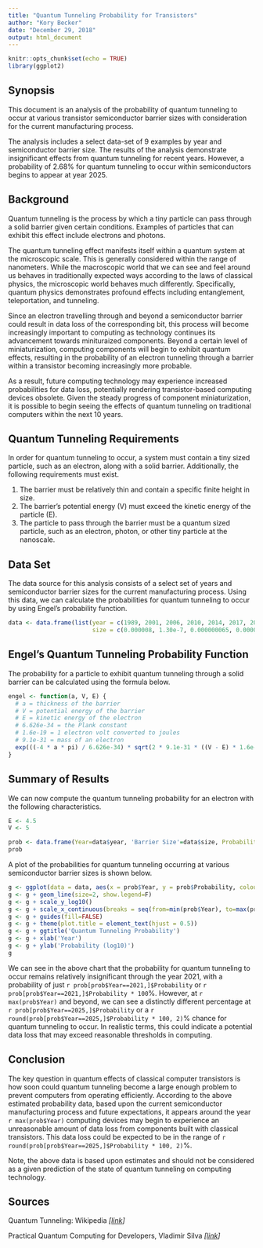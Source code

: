 ---
title: "Quantum Tunneling Probability for Transistors"
author: "Kory Becker"
date: "December 29, 2018"
output: html_document
---

```{r setup, include=FALSE}
knitr::opts_chunk$set(echo = TRUE)
library(ggplot2)
```

## Synopsis

This document is an analysis of the probability of quantum tunneling to occur at various transistor semiconductor barrier sizes with consideration for the current manufacturing process.

The analysis includes a select data-set of 9 examples by year and semiconductor barrier size. The results of the analysis demonstrate insignificant effects from quantum tunneling for recent years. However, a probability of 2.68% for quantum tunneling to occur within semiconductors begins to appear at year 2025.

## Background

Quantum tunneling is the process by which a tiny particle can pass through a solid barrier given certain conditions. Examples of particles that can exhibit this effect include electrons and photons.

The quantum tunneling effect manifests itself within a quantum system at the microscopic scale. This is generally considered within the range of nanometers. While the macroscopic world that we can see and feel around us behaves in traditionally expected ways according to the laws of classical physics, the microscopic world behaves much differently. Specifically, quantum physics demonstrates profound effects including entanglement, teleportation, and tunneling.

Since an electron travelling through and beyond a semiconductor barrier could result in data loss of the corresponding bit, this process will become increasingly important to computing as technology continues its advancement towards minituraized components. Beyond a certain level of miniaturization, computing components will begin to exhibit quantum effects, resulting in the probability of an electron tunneling through a barrier within a transistor becoming increasingly more probable.

As a result, future computing technology may experience increased probabilities for data loss, potentially rendering transistor-based computing devices obsolete. Given the steady progress of component miniaturization, it is possible to begin seeing the effects of quantum tunneling on traditional computers within the next 10 years.

## Quantum Tunneling Requirements

In order for quantum tunneling to occur, a system must contain a tiny sized particle, such as an electron, along with a solid barrier. Additionally, the following requirements must exist.

1. The barrier must be relatively thin and contain a specific finite height in size.
2. The barrier's potential energy (V) must exceed the kinetic energy of the particle (E).
3. The particle to pass through the barrier must be a quantum sized particle, such as an electron, photon, or other tiny particle at the nanoscale.

## Data Set

The data source for this analysis consists of a select set of years and semiconductor barrier sizes for the current manufacturing process. Using this data, we can calculate the probabilities for quantum tunneling to occur by using Engel's probability function.

```{r, echo=F}
data <- data.frame(list(year = c(1989, 2001, 2006, 2010, 2014, 2017, 2019, 2021, 2025),
                        size = c(0.000008, 1.30e-7, 0.000000065, 0.000000032, 0.000000014, 1e-8, 7e-9, 5e-9, 5e-10)))
```

## Engel's Quantum Tunneling Probability Function

The probability for a particle to exhibit quantum tunneling through a solid barrier can be calculated using the formula below.

```{r}
engel <- function(a, V, E) {
  # a = thickness of the barrier
  # V = potential energy of the barrier
  # E = kinetic energy of the electron
  # 6.626e-34 = the Plank constant
  # 1.6e-19 = 1 electron volt converted to joules
  # 9.1e-31 = mass of an electron
  exp(((-4 * a * pi) / 6.626e-34) * sqrt(2 * 9.1e-31 * ((V - E) * 1.6e-19)))
}
```

## Summary of Results

We can now compute the quantum tunneling probability for an electron with the following characteristics.

```{r}
E <- 4.5
V <- 5

prob <- data.frame(Year=data$year, 'Barrier Size'=data$size, Probability=engel(data$size, V, E))
prob
```

A plot of the probabilities for quantum tunneling occurring at various semiconductor barrier sizes is shown below.

```{r, echo=F, warning=F}
g <- ggplot(data = data, aes(x = prob$Year, y = prob$Probability, colour='red'))
g <- g + geom_line(size=2, show.legend=F)
g <- g + scale_y_log10()
g <- g + scale_x_continuous(breaks = seq(from=min(prob$Year), to=max(prob$Year), by=5))
g <- g + guides(fill=FALSE)
g <- g + theme(plot.title = element_text(hjust = 0.5))
g <- g + ggtitle('Quantum Tunneling Probability')
g <- g + xlab('Year')
g <- g + ylab('Probability (log10)')
g
```

We can see in the above chart that the probability for quantum tunneling to occur remains relatively insignificant through the year 2021, with a probability of just `r prob[prob$Year==2021,]$Probability` or `r prob[prob$Year==2021,]$Probability * 100`%. However, at `r max(prob$Year)` and beyond, we can see a distinctly different percentage at `r prob[prob$Year==2025,]$Probability` or a `r round(prob[prob$Year==2025,]$Probability * 100, 2)`% chance for quantum tunneling to occur. In realistic terms, this could indicate a potential data loss that may exceed reasonable thresholds in computing.

## Conclusion

The key question in quantum effects of classical computer transistors is how soon could quantum tunneling become a large enough problem to prevent computers from operating efficiently. According to the above estimated probability data, based upon the current semiconductor manufacturing process and future expectations, it appears around the year `r max(prob$Year)` computing devices may begin to experience an unreasonable amount of data loss from components built with classical transistors. This data loss could be expected to be in the range of `r round(prob[prob$Year==2025,]$Probability * 100, 2)`%.

Note, the above data is based upon estimates and should not be considered as a given prediction of the state of quantum tunneling on computing technology.

## Sources

Quantum Tunneling: Wikipedia *[[link](https://en.wikipedia.org/wiki/Quantum_tunneling)]*

Practical Quantum Computing for Developers, Vladimir Silva *[[link](https://www.oreilly.com/library/view/practical-quantum-computing/9781484242186/)]*
